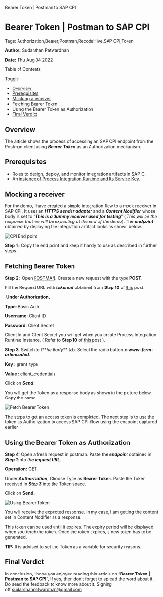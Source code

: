    Bearer Token | Postman to SAP CPI

Bearer Token | Postman to SAP CPI
=================================

Tags: Authorization,Bearer,Postman,RecodeHive,SAP CPI,Token

**Author:** Sudarshan Patwardhan

**Date:** Thu Aug 04 2022

Table of Contents

Toggle

*   [Overview](https://recodehive.com/bearer-token-postman-to-sap-cpi/#Overview "Overview")
*   [Prerequisites](https://recodehive.com/bearer-token-postman-to-sap-cpi/#Prerequisites "Prerequisites")
*   [Mocking a receiver](https://recodehive.com/bearer-token-postman-to-sap-cpi/#Mocking_a_receiver "Mocking a receiver")
*   [Fetching Bearer Token](https://recodehive.com/bearer-token-postman-to-sap-cpi/#Fetching_Bearer_Token "Fetching Bearer Token")
*   [Using the Bearer Token as Authorization](https://recodehive.com/bearer-token-postman-to-sap-cpi/#Using_the_Bearer_Token_as_Authorization "Using the Bearer Token as Authorization ")
*   [Final Verdict](https://recodehive.com/bearer-token-postman-to-sap-cpi/#Final_Verdict "Final Verdict")

Overview
--------

The article shows the process of accessing an SAP CPI endpoint from the Postman client using **_Bearer Token_** as an Authorization mechanism.

Prerequisites
-------------

*   Roles to design, deploy, and monitor integration artifacts in SAP CI.
*   An [instance of Process Integration Runtime and Its Service Key](https://recodehive.com/creating-instances-and-service-keys-in-sap-cpi/).

Mocking a receiver
------------------

For the demo, I have created a simple integration flow to a mock receiver in SAP CPI. It uses an _**HTTPS sender adapter**_ and a _**Content Modifier**_ whose body is set to “**_This is a dummy receiver used for testing_**” ( _This will be the response that we will be expecting at the end of the demo_). The **_endpoint_** obtained by deploying the integration artifact looks as shown below.

![CPI End point](https://recodehive.com/wp-content/uploads/2022/02/image-1.png)

**Step 1 :** Copy the end point and keep it handy to use as described in further steps.

Fetching Bearer Token
---------------------

**Step 2 :** Open [POSTMAN](https://www.postman.com/downloads/). Create a new request with the type **POST**. 

Fill the Request URL with _**tokenurl**_ obtained from **Step 10** of [this](https://recodehive.com/creating-instances-and-service-keys-in-sap-cpi/) post.

 **Under Authorization,**

**Type**: Basic Auth 

**Username**: Client ID 

**Password**: Client Secret 

Client Id and Client Secret you will get when you create Process Integration Runtime Instance. ( Refer to **Step 10** of [this](https://recodehive.com/creating-instances-and-service-keys-in-sap-cpi/) post ).

**Step 3:** Switch to t**_he Body_** tab. Select the radio button _**x-www-form-urlencoded**_.

**Key :** grant\_type

**Value :** client\_credentials

Click on **_Send_**.

You will get the Token as a response body as shown in the picture below. Copy the same.

![Fetch Bearer Token](https://recodehive.com/wp-content/uploads/2022/02/image-4.png)

The steps to get an access token is completed. The next step is to use the token as Authorization to access SAP CPI iflow using the endpoint captured earlier.

Using the Bearer Token as Authorization
---------------------------------------

**Step 4:** Open a fresh request in postman. Paste the _**endpoint**_ obtained in _**Step 1**_ into _th**e request URL**_.

**Operation:** GET.

Under _**Authorization**_, Choose Type as **Bearer Token**. Paste the Token received in **_Step 3_** into the Token space.

Click on **Send.**

![Using Bearer Token](https://recodehive.com/wp-content/uploads/2022/02/image-3.png)

You will receive the expected response. In my case, I am getting the content set in Content Modifier as a response.

This token can be used until it expires. The expiry period will be displayed when you fetch the token. Once the token expires, a new token has to be generated.

**TIP:** It is advised to set the Token as a variable for security reasons.

Final Verdict
-------------

In conclusion, I hope you enjoyed reading this article on “**Bearer Token | Postman to SAP CPI**”, If yes, then don’t forget to spread the word about it. Do send the feedback to know more about it. Signing off [sudarshanpatwardhan@gmail.com](mailto:sudarshanpatwardhan@gmail.com)